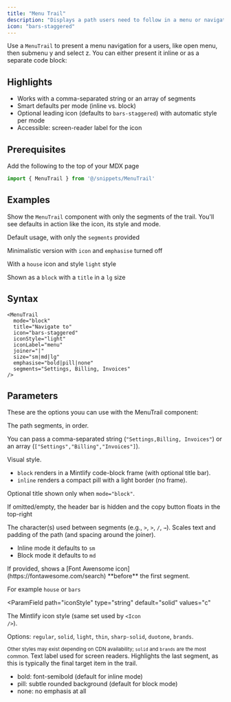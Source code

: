 ```yaml
---
title: "Menu Trail"
description: "Displays a path users need to follow in a menu or navigation."
icon: "bars-staggered"
---
```



Use a `MenuTrail` to present a menu navigation for a users, like open menu, then submenu y and select z. You can either present it inline <MenuTrail segments="ILS, Getting started, Overview" icon="bars-staggered" iconStyle="duotone" mode="inline" />
or as a separate code block:

<MenuTrail segments="ILS, Getting started, Overview" icon="bars-staggered" iconStyle="duotone" mode="block" title="Navigate to..."/>

## Highlights
- Works with a comma-separated string or an array of segments  
- Smart defaults per mode (inline vs. block)  
- Optional leading icon (defaults to `bars-staggered`) with automatic style per mode  
- Accessible: screen-reader label for the icon

## Prerequisites

Add the following to the top of your MDX page
```jsx
import { MenuTrail } from '@/snippets/MenuTrail'
```

## Examples

Show the `MenuTrail` component with only the segments of the trail. You'll see defaults in action like the icon, its style and mode.

Default usage, with only the `segments` provided

<MenuTrail segments="Settings, Billing, Invoices"/>

Minimalistic version with `icon` and `emphasise` turned off

<MenuTrail segments="Settings, Billing, Invoices" emphasise="none" icon={false}/>

With a `house` icon and style `light` style

<MenuTrail icon="house" iconStyle="light" segments="Settings, Billing, Invoices"/>

Shown as a `block` with a `title` in a `lg` size

<MenuTrail icon="house" iconStyle="duotone" mode="block" size="lg" title="Navigate to" segments="Settings, Billing, Invoices"/>

## Syntax

```MDX
<MenuTrail
  mode="block"
  title="Navigate to"
  icon="bars-staggered"
  iconStyle="light"
  iconLabel="menu"
  joiner="|"
  size="sm|md|lg"
  emphasise="bold|pill|none"
  segments="Settings, Billing, Invoices"
/>
```

## Parameters

These are the options youu can use with the MenuTrail component:

<ParamField path="segments" type="string | string[]" required>
  The path segments, in order. 
  
  You can pass a comma-separated string (`"Settings,Billing, Invoices"`) or an array (`["Settings","Billing","Invoices"]`).
</ParamField> 

<ParamField path="mode" type='"inline" | "block"' default="inline">
  Visual style.
  
  - `block` renders in a Mintlify code-block frame (with optional title bar). 
  - `inline` renders a compact pill with a light border (no frame).
</ParamField> 

<ParamField path="title" type="string">
  Optional title shown only when <code>mode="block"</code>. 
  
  If omitted/empty, the header bar is hidden and the copy button floats in the top-right
</ParamField> 

<ParamField path="joiner" type="string" default=">">
  The character(s) used between segments (e.g., <code>></code>, <code>&gt;</code>, <code>/</code>, <code>→</code>).
</ParamField> 

<ParamField path="size" type='"sm" | "md" | "lg"' default="sm|md">
  Scales text and padding of the path (and spacing around the joiner).

  - Inline mode it defaults to `sm`
  - Block mode it defaults to `md`

</ParamField> 

<ParamField path="icon" type="string" default="bars-staggered">
  If provided, shows a [Font Awensome icon](https://fontawesome.com/search) **before** the first segment.

  For example `house` or `bars`
</ParamField> 

<ParamField
  path="iconStyle"
  type="string"
  default="solid"
  values="c"
>
  The Mintlify icon style (same set used by <code>&lt;Icon /&gt;</code>). 
  
  Options: `regular`, `solid`, `light`, `thin`, `sharp-solid`, `duotone`, `brands`.
  
  <small>
    Other styles may exist depending on CDN availability; <code>solid</code> and <code>brands</code> are the most common.
  </small>
</ParamField> 

<ParamField path="iconLabel" type="string" default="Menu">
  Text label used for screen readers.
</ParamField>

<ParamField path="emphasise" type="string" default="pill">
  Highlights the last segment, as this is typically the final target item in the trail. 

  - bold: font-semibold (default for inline mode)
  - pill: subtle rounded background (default for block mode)
  - none: no emphasis at all
</ParamField>